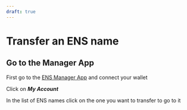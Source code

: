 ```yaml
---
draft: true
---
```


# Transfer an ENS name

## Go to the Manager App
First go to the [ENS Manager App](https://app.ens.domains) and connect your wallet
<BrowserWindow>
  <Image img="/img/tutorials/transfer_name_1.png"/>
</BrowserWindow>

Click on ***My Account***
<BrowserWindow>
  <Image img="/img/tutorials/transfer_name_2.png"/>
</BrowserWindow>

In the list of ENS names click on the one you want to transfer to go to it
<BrowserWindow>
  <Image img="/img/tutorials/transfer_name_3.png"/>
</BrowserWindow>


